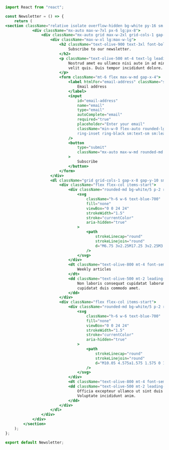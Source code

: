 ```jsx
import React from "react";

const Newsletter = () => {
    return (
<section className="relative isolate overflow-hidden bg-white py-16 sm:py-24 lg:py-32">
            <div className="mx-auto max-w-7xl px-6 lg:px-8">
                <div className="mx-auto grid max-w-2xl grid-cols-1 gap-x-8 gap-y-16 lg:max-w-none lg:grid-cols-2">
                    <div className="max-w-xl lg:max-w-lg">
                        <h2 className="text-olive-900 text-3xl font-bold tracking-tight sm:text-4xl">
                            Subscribe to our newsletter.
                        </h2>
                        <p className="text-olive-500 mt-4 text-lg leading-8">
                            Nostrud amet eu ullamco nisi aute in ad minim nostrud adipisicing
                            velit quis. Duis tempor incididunt dolore.
                        </p>
                        <form className="mt-6 flex max-w-md gap-x-4">
                            <label htmlFor="email-address" className="sr-only">
                                Email address
                            </label>
                            <input
                                id="email-address"
                                name="email"
                                type="email"
                                autoComplete="email"
                                required="true"
                                placeholder="Enter your email"
                                className="min-w-0 flex-auto rounded-lg border-0 bg-white px-3.5 py-2 text-black shadow-sm ring-1 
                                ring-inset ring-black sm:text-sm sm:leading-6"
                            />
                            <button
                                type="submit"
                                className="mx-auto max-w-md rounded-md bg-black px-3.5 py-2.5 text-sm font-semibold tracking-wide text-white shadow-sm"
                            >
                                Subscribe
                            </button>
                        </form>
                    </div>
                    <dl className="grid grid-cols-1 gap-x-8 gap-y-10 sm:grid-cols-2 lg:pt-2">
                        <div className="flex flex-col items-start">
                            <div className="rounded-md bg-white/5 p-2 ring-1 ring-white/10">
                                <svg
                                    className="h-6 w-6 text-blue-700"
                                    fill="none"
                                    viewBox="0 0 24 24"
                                    strokeWidth="1.5"
                                    stroke="currentColor"
                                    aria-hidden="true"
                                >
                                    <path
                                        strokeLinecap="round"
                                        strokeLinejoin="round"
                                        d="M6.75 3v2.25M17.25 3v2.25M3 18.75V7.5a2.25 2.25 0 012.25-2.25h13.5A2.25 2.25 0 0121 7.5v11.25m-18 0A2.25 2.25 0 005.25 21h13.5A2.25 2.25 0 0021 18.75m-18 0v-7.5A2.25 2.25 0 015.25 9h13.5A2.25 2.25 0 0121 11.25v7.5m-9-6h.008v.008H12v-.008zM12 15h.008v.008H12V15zm0 2.25h.008v.008H12v-.008zM9.75 15h.008v.008H9.75V15zm0 2.25h.008v.008H9.75v-.008zM7.5 15h.008v.008H7.5V15zm0 2.25h.008v.008H7.5v-.008zm6.75-4.5h.008v.008h-.008v-.008zm0 2.25h.008v.008h-.008V15zm0 2.25h.008v.008h-.008v-.008zm2.25-4.5h.008v.008H16.5v-.008zm0 2.25h.008v.008H16.5V15z"
                                    />
                                </svg>
                            </div>
                            <dt className="text-olive-800 mt-4 font-semibold">
                                Weekly articles
                            </dt>
                            <dd className="text-olive-500 mt-2 leading-7">
                                Non laboris consequat cupidatat laborum magna. Eiusmod non irure
                                cupidatat duis commodo amet.
                            </dd>
                        </div>
                        <div className="flex flex-col items-start">
                            <div className="rounded-md bg-white/5 p-2 ring-1 ring-white/10">
                                <svg
                                    className="h-6 w-6 text-blue-700"
                                    fill="none"
                                    viewBox="0 0 24 24"
                                    strokeWidth="1.5"
                                    stroke="currentColor"
                                    aria-hidden="true"
                                >
                                    <path
                                        strokeLinecap="round"
                                        strokeLinejoin="round"
                                        d="M10.05 4.575a1.575 1.575 0 10-3.15 0v3m3.15-3v-1.5a1.575 1.575 0 013.15 0v1.5m-3.15 0l.075 5.925m3.075.75V4.575m0 0a1.575 1.575 0 013.15 0V15M6.9 7.575a1.575 1.575 0 10-3.15 0v8.175a6.75 6.75 0 006.75 6.75h2.018a5.25 5.25 0 003.712-1.538l1.732-1.732a5.25 5.25 0 001.538-3.712l.003-2.024a.668.668 0 01.198-.471 1.575 1.575 0 10-2.228-2.228 3.818 3.818 0 00-1.12 2.687M6.9 7.575V12m6.27 4.318A4.49 4.49 0 0116.35 15m.002 0h-.002"
                                    />
                                </svg>
                            </div>
                            <dt className="text-olive-800 mt-4 font-semibold">No spam</dt>
                            <dd className="text-olive-500 mt-2 leading-7">
                                Officia excepteur ullamco ut sint duis proident non adipisicing.
                                Voluptate incididunt anim.
                            </dd>
                        </div>
                    </dl>
                </div>
            </div>
        </section>
    );
};

export default Newsletter;
```